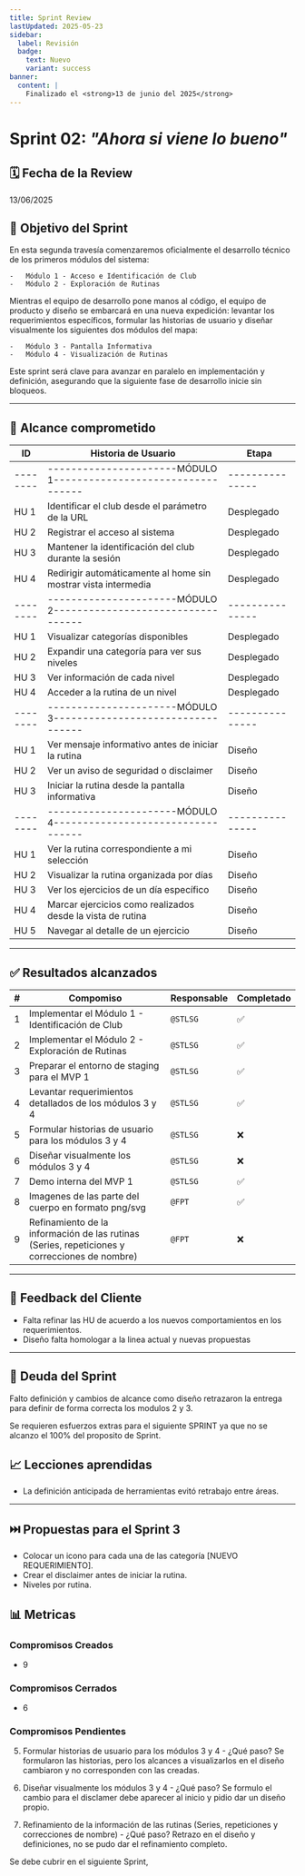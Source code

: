 ```yaml
---
title: Sprint Review
lastUpdated: 2025-05-23
sidebar:
  label: Revisión
  badge:
    text: Nuevo
    variant: success
banner:
  content: |
    Finalizado el <strong>13 de junio del 2025</strong>
---
```

# Sprint 02: *"Ahora si viene lo bueno"*

## 🗓️ Fecha de la Review
13/06/2025

## 🎯 Objetivo del Sprint

En esta segunda travesía comenzaremos oficialmente el desarrollo técnico de los primeros módulos del sistema:

	-	Módulo 1 - Acceso e Identificación de Club
	-	Módulo 2 - Exploración de Rutinas

Mientras el equipo de desarrollo pone manos al código, el equipo de producto y diseño se embarcará en una
nueva expedición: levantar los requerimientos específicos, formular las historias de usuario y diseñar
visualmente los siguientes dos módulos del mapa:

	-	Módulo 3 - Pantalla Informativa
	-	Módulo 4 - Visualización de Rutinas

Este sprint será clave para avanzar en paralelo en implementación y definición, asegurando que la siguiente fase de desarrollo inicie sin bloqueos.


---

## 📌 Alcance comprometido

| ID     | Historia de Usuario                                            | Etapa         |
|--------|----------------------------------------------------------------|---------------|
|--------|----------------------MÓDULO 1----------------------------------|---------------|
| HU 1   | Identificar el club desde el parámetro de la URL               | Desplegado    |
| HU 2   | Registrar el acceso al sistema                                 | Desplegado    |
| HU 3   | Mantener la identificación del club durante la sesión          | Desplegado    |
| HU 4   | Redirigir automáticamente al home sin mostrar vista intermedia | Desplegado    |
|--------|----------------------MÓDULO 2----------------------------------|---------------|
| HU 1   | Visualizar categorías disponibles                              | Desplegado    |
| HU 2   | Expandir una categoría para ver sus niveles                    | Desplegado    |
| HU 3   | Ver información de cada nivel                                  | Desplegado    |
| HU 4   | Acceder a la rutina de un nivel                                | Desplegado    |
|--------|----------------------MÓDULO 3----------------------------------|---------------|
| HU 1   | Ver mensaje informativo antes de iniciar la rutina             | Diseño        |
| HU 2   | Ver un aviso de seguridad o disclaimer                         | Diseño        |
| HU 3   | Iniciar la rutina desde la pantalla informativa                | Diseño        |
|--------|----------------------MÓDULO 4----------------------------------|---------------|
| HU 1   | Ver la rutina correspondiente a mi selección                   | Diseño        |
| HU 2   | Visualizar la rutina organizada por días                       | Diseño        |
| HU 3   | Ver los ejercicios de un día específico                        | Diseño        |
| HU 4   | Marcar ejercicios como realizados desde la vista de rutina     | Diseño        |
| HU 5   | Navegar al detalle de un ejercicio                             | Diseño        |

---

## ✅ Resultados alcanzados

| # | Compomiso                                                                                           | Responsable | Completado |
| - |-----------------------------------------------------------------------------------------------------|-------------|------------|
| 1 | Implementar el Módulo 1 - Identificación de Club                                              			| `@STLSG`    | ✅ |
| 2 | Implementar el Módulo 2 - Exploración de Rutinas                                              			| `@STLSG`    | ✅ |
| 3 | Preparar el entorno de staging para el MVP 1                                                  			| `@STLSG`    | ✅ |
| 4 | Levantar requerimientos detallados de los módulos 3 y 4                                       			| `@STLSG`    | ✅ |
| 5 | Formular historias de usuario para los módulos 3 y 4                                          			| `@STLSG`    | ❌ |
| 6 | Diseñar visualmente los módulos 3 y 4                                                         			| `@STLSG`    | ❌ |
| 7 | Demo interna del MVP 1                                                                        			| `@STLSG`    | ✅ |
| 8 | Imagenes de las parte del cuerpo en formato png/svg                                           			| `@FPT`      | ✅ |
| 9 | Refinamiento de la información de las rutinas <br/> (Series, repeticiones y correcciones de nombre) | `@FPT`      | ❌ |


---

## 📣 Feedback del Cliente

- Falta refinar las HU de acuerdo a los nuevos comportamientos en los requerimientos.
- Diseño falta homologar a la linea actual y nuevas propuestas

---

## 💸 Deuda del Sprint

Falto definición y cambios de alcance como diseño retrazaron la entrega para definir de forma correcta los modulos 2 y 3.

Se requieren esfuerzos extras para el siguiente SPRINT ya que no se alcanzo el 100% del proposito de Sprint.


## 📈 Lecciones aprendidas

- La definición anticipada de herramientas evitó retrabajo entre áreas.

---

## ⏭️ Propuestas para el Sprint 3

- Colocar un icono para cada una de las categoría [NUEVO REQUERIMIENTO].
- Crear el disclaimer antes de iniciar la rutina.
- Niveles por rutina.

## 📊 Metricas

### Compromisos Creados
- 9

### Compromisos Cerrados
- 6

### Compromisos Pendientes

  5. Formular historias de usuario para los módulos 3 y 4
    - ¿Qué paso?
      Se formularon las historias, pero los alcances a visualizarlos en el diseño cambiaron y no corresponden con las creadas.

  6. Diseñar visualmente los módulos 3 y 4
    - ¿Qué paso?
      Se formulo el cambio para el disclamer debe aparecer al inicio y pidio dar un diseño propio.

  9. Refinamiento de la información de las rutinas (Series, repeticiones y correcciones de nombre)
    - ¿Qué paso?
      Retrazo en el diseño y definiciones, no se pudo dar el refinamiento completo.

  Se debe cubrir en el siguiente Sprint,
